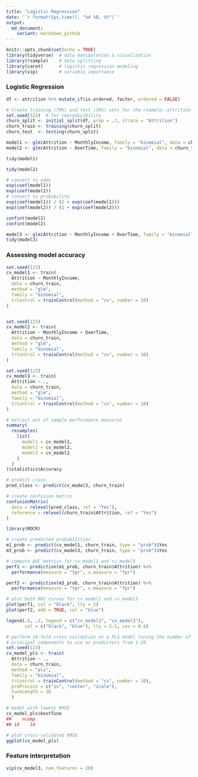 ```yaml
---
title: "Logistic Regression"
date: '`r format(Sys.time(), "%d %B, %Y")`'
output:
  md_document:
    variant: markdown_github
---
```


```r
knitr::opts_chunk$set(echo = TRUE)
library(tidyverse)  # data manipulation & visualization
library(rsample)    # data splitting
library(caret)      # logistic regression modeling
library(vip)        # variable importance
```

### Logistic Regression

```r
df <- attrition %>% mutate_if(is.ordered, factor, ordered = FALSE)

# Create training (70%) and test (30%) sets for the rsample::attrition data.
set.seed(123)  # for reproducibility
churn_split <- initial_split(df, prop = .7, strata = "Attrition")
churn_train <- training(churn_split)
churn_test  <- testing(churn_split)
```

```r
model1 <- glm(Attrition ~ MonthlyIncome, family = "binomial", data = churn_train)
model2 <- glm(Attrition ~ OverTime, family = "binomial", data = churn_train)
```

```r
tidy(model1)
```

```r
tidy(model2)
```

```r
# convert to odds
exp(coef(model1))
exp(coef(model2))
# convert to probability
exp(coef(model1)) / (1 + exp(coef(model1)))
exp(coef(model2)) / (1 + exp(coef(model2)))
```

```r
confint(model1)
confint(model2)
```


```r
model3 <- glm(Attrition ~ MonthlyIncome + OverTime, family = "binomial", data = churn_train)
tidy(model3)
```


### Assessing model accuracy

```r
set.seed(123)
cv_model1 <- train(
  Attrition ~ MonthlyIncome, 
  data = churn_train, 
  method = "glm",
  family = "binomial",
  trControl = trainControl(method = "cv", number = 10)
)


set.seed(123)
cv_model2 <- train(
  Attrition ~ MonthlyIncome + OverTime, 
  data = churn_train, 
  method = "glm",
  family = "binomial",
  trControl = trainControl(method = "cv", number = 10)
)

set.seed(123)
cv_model3 <- train(
  Attrition ~ ., 
  data = churn_train, 
  method = "glm",
  family = "binomial",
  trControl = trainControl(method = "cv", number = 10)
)

# extract out of sample performance measures
summary(
  resamples(
    list(
      model1 = cv_model1, 
      model2 = cv_model2, 
      model3 = cv_model3
    )
  )
)$statistics$Accuracy
```

```r
# predict class
pred_class <- predict(cv_model3, churn_train)

# create confusion matrix
confusionMatrix(
  data = relevel(pred_class, ref = "Yes"),
  reference = relevel(churn_train$Attrition, ref = "Yes")
)
```


```r
library(ROCR)

# create predicted probabilities
m1_prob <- predict(cv_model1, churn_train, type = "prob")$Yes
m3_prob <- predict(cv_model3, churn_train, type = "prob")$Yes

# compute AUC metrics for cv_model1 and cv_model3
perf1 <- prediction(m1_prob, churn_train$Attrition) %>%
  performance(measure = "tpr", x.measure = "fpr")

perf2 <- prediction(m3_prob, churn_train$Attrition) %>%
  performance(measure = "tpr", x.measure = "fpr")

# plot both ROC curves for cv_model1 and cv_model3
plot(perf1, col = "black", lty = 2)
plot(perf2, add = TRUE, col = "blue")

legend(.8, .2, legend = c("cv_model1", "cv_model3"),
       col = c("black", "blue"), lty = 2:1, cex = 0.6)
```



```r
# perform 10-fold cross validation on a PLS model tuning the number of
# principal components to use as predictors from 1-20
set.seed(123)
cv_model_pls <- train(
  Attrition ~ ., 
  data = churn_train, 
  method = "pls",
  family = "binomial",
  trControl = trainControl(method = "cv", number = 10),
  preProcess = c("zv", "center", "scale"),
  tuneLength = 16
  )

# model with lowest RMSE
cv_model_pls$bestTune
##    ncomp
## 14    14

# plot cross-validated RMSE
ggplot(cv_model_pls)
```


### Feature interpretation

```r
vip(cv_model3, num_features = 20)
```







































